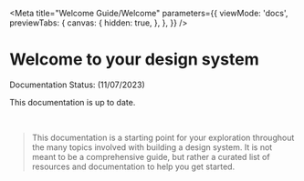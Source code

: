 
<Meta
  title="Welcome Guide/Welcome"
  parameters={{
    viewMode: 'docs',
    previewTabs: {
      canvas: {
        hidden: true,
      },
    },
  }}
/>

# Welcome to your design system

<outline-core-alert status="success">
  <span slot="header">Documentation Status: (11/07/2023)</span>
  <p>This documentation is up to date.</p>
</outline-core-alert>
<br />

> This documentation is a starting point for your exploration throughout the many topics involved with building a design system. 
> It is not meant to be a comprehensive guide, but rather a curated list of resources and documentation to help you get started.
